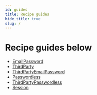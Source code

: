```yaml
---
id: guides
title: Recipe guides
hide_title: true
slug: /
---
```


# Recipe guides below

- [EmailPassword](/docs/emailpassword/introduction)
- [ThirdParty](/docs/thirdparty/introduction)
- [ThirdPartyEmailPassword](/docs/thirdpartyemailpassword/introduction)
- [Passwordless](/docs/passwordless/introduction)
- [ThirdPartyPasswordless](/docs/thirdpartypasswordless/introduction)
- [Session](/docs/session/introduction)